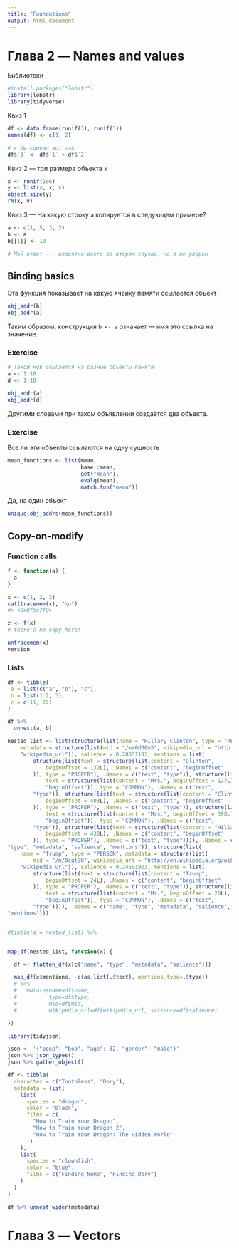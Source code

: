 ```yaml
---
title: "Foundations"
output: html_document
---
```


# Глава 2 --- Names and values


Библиотеки
```r
#install.packages("lobstr")
library(lobstr)
library(tidyverse)
```


Квиз 1
```r
df <- data.frame(runif(3), runif(3))
names(df) <- c(1, 2)

# я бы сделал вот так
df$`3` <- df$`1` + df$`2`

```

Квиз 2 --- три размера объекта `x`
```r
x <- runif(1e6)
y <- list(x, x, x)
object.size(y)
rm(x, y)
```

Квиз 3 --- На какую строку `a` копируется в следующем примере?
```r
a <- c(1, 5, 3, 2)
b <- a
b[[1]] <- 10

# Мой ответ --- вероятно всего во втором случае, но я не уверен
```


## Binding basics

Эта функция показывает на какую ячейку памяти ссылается объект

```r
obj_addr(b)
obj_addr(a)
```

Таким образом, конструкция `b <- a` означает --- имя это ссылка на значение.

### Exercise

```r
# Такой мув ссылается на разные объекты памяти
a <- 1:10
d <- 1:10

obj_addr(a)
obj_addr(d)
```

Другими словами при таком объявлении создаётся два объекта.

### Exercise

Все ли эти объекты ссылаются на одну сущность

```r
mean_functions <- list(mean,
                       base::mean,
                       get("mean"),
                       evalq(mean),
                       match.fun("mean"))
```

Да, на один объект
```r
unique(obj_addrs(mean_functions))
```

## Copy-on-modify

### Function calls

```r
f <- function(a) {
  a
}

x <- c(1, 2, 3)
cat(tracemem(x), "\n")
#> <0x8f5c7f8>

z <- f(x)
# there's no copy here!

untracemem(x)
version
```

###  Lists

```r
df <- tibble(
 a = list(c("a", "b"), "c"),
 b = list(1:2, 3),
 c = c(11, 22)
)

df %>%
  unnest(a, b)
```

```r
nested_list <- list(structure(list(name = "Hillary Clinton", type = "PERSON", 
    metadata = structure(list(mid = "/m/0d06m5", wikipedia_url = "http://en.wikipedia.org/wiki/Hillary_Clinton"), .Names = c("mid", 
    "wikipedia_url")), salience = 0.28831193, mentions = list(
        structure(list(text = structure(list(content = "Clinton", 
            beginOffset = 132L), .Names = c("content", "beginOffset"
        )), type = "PROPER"), .Names = c("text", "type")), structure(list(
            text = structure(list(content = "Mrs.", beginOffset = 127L), .Names = c("content", 
            "beginOffset")), type = "COMMON"), .Names = c("text", 
        "type")), structure(list(text = structure(list(content = "Clinton", 
            beginOffset = 403L), .Names = c("content", "beginOffset"
        )), type = "PROPER"), .Names = c("text", "type")), structure(list(
            text = structure(list(content = "Mrs.", beginOffset = 398L), .Names = c("content", 
            "beginOffset")), type = "COMMON"), .Names = c("text", 
        "type")), structure(list(text = structure(list(content = "Hillary Clinton", 
            beginOffset = 430L), .Names = c("content", "beginOffset"
        )), type = "PROPER"), .Names = c("text", "type")))), .Names = c("name", 
"type", "metadata", "salience", "mentions")), structure(list(
    name = "Trump", type = "PERSON", metadata = structure(list(
        mid = "/m/0cqt90", wikipedia_url = "http://en.wikipedia.org/wiki/Donald_Trump"), .Names = c("mid", 
    "wikipedia_url")), salience = 0.24501903, mentions = list(
        structure(list(text = structure(list(content = "Trump", 
            beginOffset = 24L), .Names = c("content", "beginOffset"
        )), type = "PROPER"), .Names = c("text", "type")), structure(list(
            text = structure(list(content = "Mr.", beginOffset = 20L), .Names = c("content", 
            "beginOffset")), type = "COMMON"), .Names = c("text", 
        "type")))), .Names = c("name", "type", "metadata", "salience", 
"mentions")))


#tibble(a = nested_list) %>% 


map_df(nested_list, function(x) {

  df <- flatten_df(x[c("name", "type", "metadata", "salience")]) 

  map_df(x$mentions, ~c(as.list(.$text), mentions_type=.$type)) 
  # %>%
  #   mutate(name=df$name, 
  #          type=df$type, 
  #          mid=df$mid,
  #          wikipedia_url=df$wikipedia_url, salience=df$salience)

})


```

```r

library(tidyjson)

json <- '{"poop": "bob", "age": 32, "gender": "male"}'
json %>% json_types()
json %>% gather_object()


```



```r
df <- tibble(
  character = c("Toothless", "Dory"),
  metadata = list(
    list(
      species = "dragon",
      color = "black",
      films = c(
        "How to Train Your Dragon",
        "How to Train Your Dragon 2",
        "How to Train Your Dragon: The Hidden World"
       )
    ),
    list(
      species = "clownfish",
      color = "blue",
      films = c("Finding Nemo", "Finding Dory")
    )
  )
)

df %>% unnest_wider(metadata)
```


# Глава 3 --- Vectors